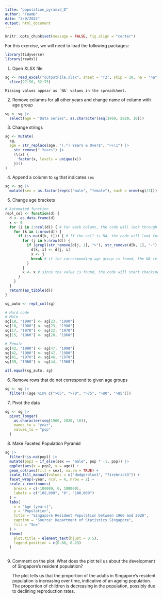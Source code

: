 ```yaml
---
title: "population_pyramid_D"
author: "TeamD"
date: "3/9/2022"
output: html_document
---
```


```r
knitr::opts_chunk$set(message = FALSE, fig.align = "center")
```

For this exercise, we will need to load the following packages:
```r
library(tidyverse)
library(readxl)
```

(1) Open XLSX file
```r
sg <- read_excel("outputFile.xlsx", sheet = "T2", skip = 10, na = "na") |>
  slice(27:50, 52:75)
```

    Missing values appear as `NA` values in the spreadsheet.


(2) Remove columns for all other years and change name of column with age group
```r
sg <- sg |> 
  select(age = "Data Series", as.character(seq(1960, 2020, 10)))
```

(3) Change strings
```r
sg <- mutate(
  sg,
  age = str_replace(age, "(.*) Years & Over$", ">\\1") |>
    str_remove(" Years") |>
    (\(x) {
      factor(x, levels = unique(x))
    })()
)
```

(4) Append a column to `sg` that indicates `sex`
```r
sg <- sg |>
  mutate(sex = as.factor(rep(c("male", "female"), each = nrow(sg)/2)))
```

(5) Change age brackets
```r
# Automated function
repl_col <- function(d) {
  d <- as.data.frame(d)
  x <- 0
  for (i in 2:ncol(d)) { # For each column, the code will look through each row, thus the double for-loop
    for (k in 1:nrow(d)) {
      if (is.na(d[k, i])) { # If the cell is NA, the code will look for a non-NA cell who's age group falls within the cell's age group
        for (j in k:nrow(d)) {
          if (grepl(str_remove(d[j, 1], ">"), str_remove(d[k, 1], "-"), fixed = TRUE)) {
            d[k, i] <- d[j, i]
            x <- j
            break # if the corresponding age group is found, the NA cell will be replaced by the value in the non-NA cell
          }
        }
        k <- x # since the value is found, the code will start checking for NA values after that non-NA cell
      }
    }
  }
  return(as_tibble(d))
}

sg_auto <- repl_col(sg)

# Hard code
# Male
sg[18, "1990"] <- sg[23, "1990"]
sg[18, "1980"] <- sg[23, "1980"]
sg[17, "1970"] <- sg[22, "1970"]
sg[15, "1960"] <- sg[20, "1960"]

# Female
sg[42, "1990"] <- sg[47, "1990"]
sg[42, "1980"] <- sg[47, "1980"]
sg[41, "1970"] <- sg[46, "1970"]
sg[39, "1960"] <- sg[44, "1960"]

all.equal(sg_auto, sg)
```

(6) Remove rows that do not correspond to given age groups
```r
sg <- sg |>
  filter(!(age %in% c(">65", ">70", ">75", ">80", ">85")))
```

(7) Pivot the data
```r
sg <- sg |>
  pivot_longer(
    as.character(seq(1960, 2020, 10)),
    names_to = "year",
    values_to = "pop"
  )
```

(8) Make Faceted Population Pyramid
```r
sg |>
  filter(!is.na(pop)) |>
  mutate(pop2 = if_else(sex == "male", pop * -1, pop)) |>
  ggplot(aes(x = pop2, y = age)) +
  geom_col(aes(fill = sex), na.rm = TRUE) +
  scale_fill_manual(values = c("dodgerblue3", "firebrick3")) +
  facet_wrap(~year, ncol = 4, nrow = 2) +
  scale_x_continuous(
    breaks = c(-100000, 0, 100000),
    labels = c("100,000", "0", "100,000")
  ) +
  labs(
    x = "Age (years)",
    y = "Population",
    title = "Singapore Resident Population between 1960 and 2020",
    caption = "Source: Department of Statistics Singapore",
    fill = "Sex"
  ) +
  theme(
    plot.title = element_text(hjust = 0.5),
    legend.position = c(0.88, 0.23)
  )
  
```

(9) Comment on the plot. What does the plot tell us about the development of Singapore’s resident population?

    The plot tells us that the proportion of the adults in Singapore's resident population is increasing over time, indicative of an ageing population. The proportion of children is decreasing in the population, possibly due to declining reproduction rates.
